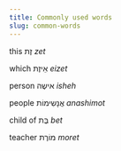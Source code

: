 ```yaml
---
title: Commonly used words
slug: common-words
---
```




this <HebrewBlock>
זֶת</HebrewBlock> *zet*

which 
<HebrewBlock>
אֵיזֶת</HebrewBlock> *eizet*







person 
<HebrewBlock>
אישֶה</HebrewBlock> *isheh*





people 
<HebrewBlock>
אֲנָשִימוֹת</HebrewBlock> *anashimot*





child of 
<HebrewBlock>
בֶּת</HebrewBlock> *bet*


teacher 
<HebrewBlock>
מוֹרֶת</HebrewBlock> *moret*
